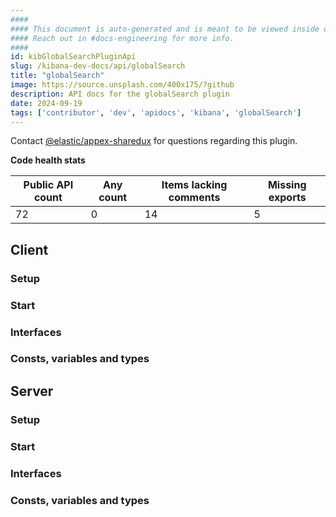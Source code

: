```yaml
---
####
#### This document is auto-generated and is meant to be viewed inside our experimental, new docs system.
#### Reach out in #docs-engineering for more info.
####
id: kibGlobalSearchPluginApi
slug: /kibana-dev-docs/api/globalSearch
title: "globalSearch"
image: https://source.unsplash.com/400x175/?github
description: API docs for the globalSearch plugin
date: 2024-09-19
tags: ['contributor', 'dev', 'apidocs', 'kibana', 'globalSearch']
---
```




Contact [@elastic/appex-sharedux](https://github.com/orgs/elastic/teams/appex-sharedux) for questions regarding this plugin.

**Code health stats**

| Public API count  | Any count | Items lacking comments | Missing exports |
|-------------------|-----------|------------------------|-----------------|
| 72 | 0 | 14 | 5 |

## Client

### Setup
<DocDefinitionList data={[globalSearchObj.client.setup]}/>

### Start
<DocDefinitionList data={[globalSearchObj.client.start]}/>

### Interfaces
<DocDefinitionList data={globalSearchObj.client.interfaces}/>

### Consts, variables and types
<DocDefinitionList data={globalSearchObj.client.misc}/>

## Server

### Setup
<DocDefinitionList data={[globalSearchObj.server.setup]}/>

### Start
<DocDefinitionList data={[globalSearchObj.server.start]}/>

### Interfaces
<DocDefinitionList data={globalSearchObj.server.interfaces}/>

### Consts, variables and types
<DocDefinitionList data={globalSearchObj.server.misc}/>

